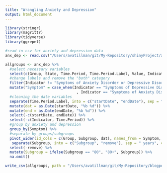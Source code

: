 ```yaml
---
title: "Wrangling Anxiety and Depression"
output: html_document
---
```


```r
library(stringr)
library(magrittr)
library(tidyverse)
library(ggrepel)

#read in csv for anxiety and depression data
anx_dep <- read.csv("/Users/avatillman/git/My-Repository/shinyProject/anxiety_depression.csv")

allgroups <- anx_dep %>%
  #select necessary variables
  select(c(Group, State, Time.Period, Time.Period.Label, Value, Indicator, Subgroup)) %>%
  #change labels and remove the "both" category
  filter(Indicator != "Symptoms of Anxiety Disorder or Depressive Disorder") %>%
  mutate("Symptom" = case_when(Indicator == "Symptoms of Depressive Disorder" ~ "Depression"
                                , Indicator == "Symptoms of Anxiety Disorder" ~ "Anxiety")) %>%
  #cleaning the date variables
  separate(Time.Period.Label, into = c("startDate", "endDate"), sep = "-", convert = TRUE) %>%
  mutate(dat = as.Date(startDate, "%b %d")) %>%
  mutate(end = as.Date(endDate, "%b %d")) %>%
  select(-c(startDate, endDate)) %>%
  select(-c(Indicator, Time.Period)) %>%
  #group by anxiety and depression
  group_by(Symptom) %>%
  #separate by groups/subgroups
  pivot_wider(id_cols = c(Group, Subgroup, dat), names_from = Symptom, values_from = Value) %>%
   separate(Subgroup, into = c("Subgroup", "remove"), sep = " years", convert = TRUE) %>%
  select(-remove) %>%
  mutate(Subgroup = ifelse(Subgroup == "80", "80+", Subgroup)) %>%
  na.omit()

write_csv(allgroups, path = "/Users/avatillman/git/My-Repository/blogpost/allgroups.csv")
```

